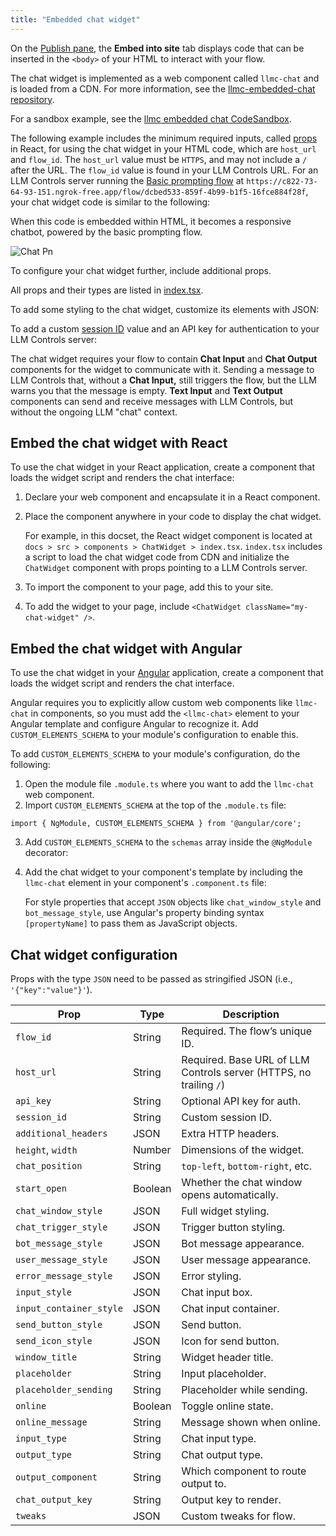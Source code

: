 ```yaml
---
title: "Embedded chat widget"
---
```


On the [Publish pane](/Concepts/publish-flows), the **Embed into site** tab displays code that can be inserted in the `<body>` of your HTML to interact with your flow.

The chat widget is implemented as a web component called `llmc-chat` and is loaded from a CDN. For more information, see the [llmc-embedded-chat repository](https://github.com/langflow-ai/langflow-embedded-chat).

For a sandbox example, see the [llmc embedded chat CodeSandbox](https://codesandbox.io/p/sandbox/langflow-embedded-chat-example-dv9zpx).

The following example includes the minimum required inputs, called [props](https://react.dev/learn/passing-props-to-a-component) in React, for using the chat widget in your HTML code, which are `host_url` and `flow_id`. The `host_url` value must be `HTTPS`, and may not include a `/` after the URL. The `flow_id` value is found in your LLM Controls URL. For an LLM Controls server running the [Basic prompting flow](/Templates/Basicprompting) at `https://c822-73-64-93-151.ngrok-free.app/flow/dcbed533-859f-4b99-b1f5-16fce884f28f`, your chat widget code is similar to the following:

When this code is embedded within HTML, it becomes a responsive chatbot, powered by the basic prompting flow.

![Chat Pn](/images/chat.png)

To configure your chat widget further, include additional props.

All props and their types are listed in [index.tsx](https://github.com/langflow-ai/langflow-embedded-chat/blob/main/src/index.tsx).

To add some styling to the chat widget, customize its elements with JSON:

To add a custom [session ID](https://docs.langflow.org/session-id) value and an API key for authentication to your LLM Controls server:

The chat widget requires your flow to contain **Chat Input** and **Chat Output** components for the widget to communicate with it. Sending a message to LLM Controls that, without a **Chat Input,** still triggers the flow, but the LLM warns you that the message is empty. **Text Input** and **Text Output** components can send and receive messages with LLM Controls, but without the ongoing LLM "chat" context.

## **Embed the chat widget with React**

To use the chat widget in your React application, create a component that loads the widget script and renders the chat interface:

1. Declare your web component and encapsulate it in a React component.
2. Place the component anywhere in your code to display the chat widget.

   For example, in this docset, the React widget component is located at `docs > src > components > ChatWidget > index.tsx`. `index.tsx` includes a script to load the chat widget code from CDN and initialize the `ChatWidget` component with props pointing to a LLM Controls server.
3. To import the component to your page, add this to your site.
4. To add the widget to your page, include `<ChatWidget className="my-chat-widget" />`.

## **Embed the chat widget with Angular**

To use the chat widget in your [Angular](https://angular.dev/overview) application, create a component that loads the widget script and renders the chat interface.

Angular requires you to explicitly allow custom web components like `llmc-chat` in components, so you must add the `<llmc-chat>` element to your Angular template and configure Angular to recognize it. Add `CUSTOM_ELEMENTS_SCHEMA` to your module's configuration to enable this.

To add `CUSTOM_ELEMENTS_SCHEMA` to your module's configuration, do the following:

1. Open the module file `.module.ts` where you want to add the `llmc-chat` web component.
2. Import `CUSTOM_ELEMENTS_SCHEMA` at the top of the `.module.ts` file:

`import { NgModule, CUSTOM_ELEMENTS_SCHEMA } from '@angular/core';`

3. Add `CUSTOM_ELEMENTS_SCHEMA` to the `schemas` array inside the `@NgModule` decorator:
4. Add the chat widget to your component's template by including the `llmc-chat` element in your component's `.component.ts` file:

   For style properties that accept `JSON` objects like `chat_window_style` and `bot_message_style`, use Angular's property binding syntax `[propertyName]` to pass them as JavaScript objects.

## Chat widget configuration

Props with the type `JSON` need to be passed as stringified JSON (i.e., `'{"key":"value"}'`).

| Prop                    | Type    | Description                                                        |
| ----------------------- | ------- | ------------------------------------------------------------------ |
| `flow_id`               | String  | Required. The flow’s unique ID.                                    |
| `host_url`              | String  | Required. Base URL of LLM Controls server (HTTPS, no trailing `/`) |
| `api_key`               | String  | Optional API key for auth.                                         |
| `session_id`            | String  | Custom session ID.                                                 |
| `additional_headers`    | JSON    | Extra HTTP headers.                                                |
| `height`, `width`       | Number  | Dimensions of the widget.                                          |
| `chat_position`         | String  | `top-left`, `bottom-right`, etc.                                   |
| `start_open`            | Boolean | Whether the chat window opens automatically.                       |
| `chat_window_style`     | JSON    | Full widget styling.                                               |
| `chat_trigger_style`    | JSON    | Trigger button styling.                                            |
| `bot_message_style`     | JSON    | Bot message appearance.                                            |
| `user_message_style`    | JSON    | User message appearance.                                           |
| `error_message_style`   | JSON    | Error styling.                                                     |
| `input_style`           | JSON    | Chat input box.                                                    |
| `input_container_style` | JSON    | Chat input container.                                              |
| `send_button_style`     | JSON    | Send button.                                                       |
| `send_icon_style`       | JSON    | Icon for send button.                                              |
| `window_title`          | String  | Widget header title.                                               |
| `placeholder`           | String  | Input placeholder.                                                 |
| `placeholder_sending`   | String  | Placeholder while sending.                                         |
| `online`                | Boolean | Toggle online state.                                               |
| `online_message`        | String  | Message shown when online.                                         |
| `input_type`            | String  | Chat input type.                                                   |
| `output_type`           | String  | Chat output type.                                                  |
| `output_component`      | String  | Which component to route output to.                                |
| `chat_output_key`       | String  | Output key to render.                                              |
| `tweaks`                | JSON    | Custom tweaks for flow.                                            |